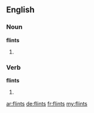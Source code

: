 ==English==

===Noun===
'''flints'''

# {{plural of|flint}}

===Verb===
'''flints'''

# {{third-person singular of|flint}}

[[ar:flints]]
[[de:flints]]
[[fr:flints]]
[[my:flints]]
